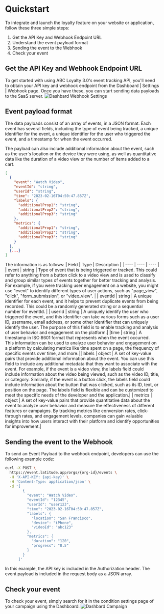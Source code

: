 # Quickstart

To integrate and launch the loyalty feature on your website or application, follow these three simple steps:

1. Get the API Key and Webhook Endpoint URL
2. Understand the event payload format
3. Sending the event to the Webhook
4. Check your event

## Get the API Key and Webhook Endpoint URL
To get started with using ABC Loyalty 3.0's event tracking API, you'll need to obtain your API key and webhook endpoint from the Dashboard | Settings | Webhook page. Once you have these, you can start sending data payloads to the SaaS server.
![Dashbard Webhook Settings](/dashboard-webhook.png)

## Event payload format
The data payloads consist of an array of events, in a JSON format. Each event has several fields, including the type of event being tracked, a unique identifier for the event, a unique identifier for the user who triggered the event, and a timestamp for when the event occurred. 

The payload can also include additional information about the event, such as the user's location or the device they were using, as well as quantitative data like the duration of a video view or the number of items added to a cart.

```json filename="Event Payload" copy
[
  {
    "event": "Watch Video",
    "eventId": "string",
    "userId": "string",
    "time": "2023-02-16T04:50:47.857Z",
    "labels": {
      "additionalProp1": "string",
      "additionalProp2": "string",
      "additionalProp3": "string"
    },
    "metrics": {
      "additionalProp1": "string",
      "additionalProp2": "string",
      "additionalProp3": "string"
    }
  },
  {...}
]
```


The information is as follows:
| Field | Type | Description |
| ---- | ---- | ---- |
| event | string | Type of event that is being triggered or tracked. This could refer to anything from a button click to a video view and is used to classify and group similar types of events together for better tracking and analysis. For example, if you were tracking user engagement on a website, you might use "event" to identify different types of user actions, such as "page_view", "click", "form_submission", or "video_view". |
| eventId | string | A unique identifier for each event, and it helps to prevent duplicate events from being recorded. This could be a randomly generated string or a sequential number for eventId. |
| userId | string | A uniquely identify the user who triggered the event, and this identifier can take various forms such as a user ID, username, email address, or some other identifier that can uniquely identify the user. The purpose of this field is to enable tracking and analysis of user behavior and engagement on the platform.|
|time | string | A timestamp in ISO 8601 format that represents when the event occurred. This information can be used to analyze user behavior and engagement on a platform by calculating metrics like time spent on a page, the frequency of specific events over time, and more.|
|labels | object | A set of key-value pairs that provide additional information about the event. You can use this field to include any additional metadata that they want to associate with the event. For example, if the event is a video view, the labels field could include information about the video being viewed, such as the video ID, title, or category. Similarly, if the event is a button click, the labels field could include information about the button that was clicked, such as its ID, text, or position on the page. The labels field is flexible and can be customized to meet the specific needs of the developer and the application.|
| metrics | object | A set of key-value pairs that provide quantitative data about the event to analyze user behavior and measure the effectiveness of different features or campaigns. By tracking metrics like conversion rates, click-through rates, and engagement levels, companies can gain valuable insights into how users interact with their platform and identify opportunities for improvement.|

## Sending the event to the Webhook
To send an Event Payload to the webhook endpoint, developers can use the following example code:

```sh filename="Send Payload" copy
curl -X POST \
  https://event.latitude.app/orgs/{org-id}/events \
  -H 'X-API-KEY: {api-key}' \
  -H 'Content-Type: application/json' \
  -d '[
        {
          "event": "Watch Video",
          "eventId": "12345",
          "userId": "user123",
          "time": "2023-02-16T04:50:47.857Z",
          "labels": {
            "location": "San Francisco",
            "device": "iPhone",
            "videoId": "abc123"
          },
          "metrics": {
            "duration": "120",
            "progress": "0.5"
          }
        }
      ]'
```

In this example, the API key is included in the Authorization header. The event payload is included in the request body as a JSON array.

## Check your event
To check your event, simply search for it in the condition settings page of your campaign using the Dashboard.
![Dashbard Campaign](/dashboard-campaigns-condition.png)
